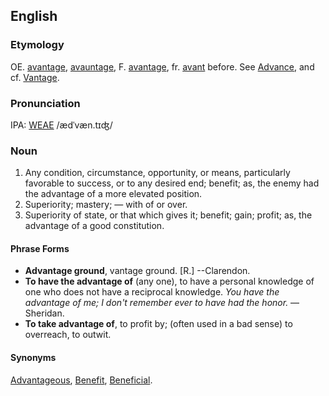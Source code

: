 ==English==
===Etymology===
OE. [[avantage]], [[avauntage]], F. [[avantage]], fr. [[avant]] before.  See [[Advance]], and  cf. [[Vantage]].

===Pronunciation===
IPA: [[WEAE]] /ædˈvæn.tɪʤ/

===Noun===
# Any condition, circumstance, opportunity, or means, particularly favorable to success, or to any desired end; benefit; as, the enemy had the advantage of a more  elevated position.
# Superiority; mastery; &mdash; with of or over.
# Superiority of state, or that which gives it; benefit; gain; profit; as, the advantage of a good constitution.


====Phrase Forms====
* '''Advantage ground''', vantage ground. [R.] --Clarendon.
* '''To have the advantage of''' (any one), to have a personal knowledge of one who does not have a reciprocal knowledge. ''You have the advantage of me; I don't remember ever to have had the honor.'' &mdash;Sheridan.
* '''To take advantage of''', to profit by; (often used in a bad sense) to overreach, to outwit.

====Synonyms====
[[Advantageous]], [[Benefit]], [[Beneficial]].